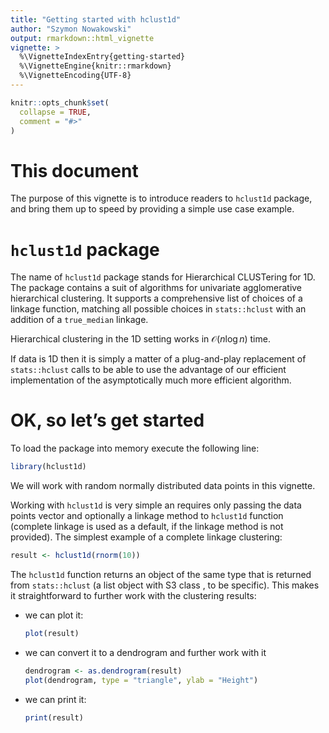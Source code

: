 ```yaml
---
title: "Getting started with hclust1d"
author: "Szymon Nowakowski"
output: rmarkdown::html_vignette
vignette: >
  %\VignetteIndexEntry{getting-started}
  %\VignetteEngine{knitr::rmarkdown}
  %\VignetteEncoding{UTF-8}
---
```


```r
knitr::opts_chunk$set(
  collapse = TRUE,
  comment = "#>"
)
```

# This document

The purpose of this vignette is to introduce readers to `hclust1d` package, 
and bring them up to speed by providing a simple
use case example.


# `hclust1d` package

The name of `hclust1d` package stands for Hierarchical CLUSTering for 1D. The package contains a suit of algorithms for univariate agglomerative hierarchical clustering. It supports a comprehensive list of choices of a linkage function, matching all possible choices in `stats::hclust` with an addition of a `true_median` linkage.

Hierarchical clustering in the 1D setting works in $\mathcal{O}(n\log n)$ time. 

If data is 1D then it is simply a matter of a plug-and-play replacement of `stats::hclust` calls to be able to use the advantage of our efficient implementation of the asymptotically much more efficient algorithm.

# OK, so let's get started

To load the package into memory execute the following line:

```r
library(hclust1d)
```

We will work with random normally distributed data points in this vignette.

Working with `hclust1d` is very simple an requires only passing the data points vector and
optionally a linkage method to `hclust1d` function (complete linkage is used as a default, if the linkage method is not provided). The simplest example of a complete linkage clustering:

```r
result <- hclust1d(rnorm(10))
```

The `hclust1d` function returns an object of the same type that is returned from `stats::hclust` (a list object with S3 class \code{"hclust"}, to be specific).
This makes it straightforward to further work with the clustering results:

- we can plot it:
  ```r
  plot(result)
  ```

- we can convert it to a dendrogram and further work with it
  ```r
  dendrogram <- as.dendrogram(result)
  plot(dendrogram, type = "triangle", ylab = "Height")
  ```

- we can print it:
  ```r
  print(result)
  ```


